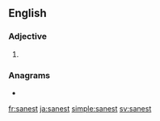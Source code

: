 ==English==

===Adjective===
{{head|en|adjective superlative form}}

# {{en-superlative of|sane}}

===Anagrams===
* {{l|en|assent}}

[[fr:sanest]]
[[ja:sanest]]
[[simple:sanest]]
[[sv:sanest]]